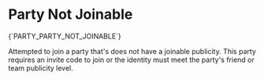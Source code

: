 # Party Not Joinable

<Summary>{`PARTY_PARTY_NOT_JOINABLE`}</Summary>

Attempted to join a party that's does not have a joinable publicity. This party
requires an invite code to join or the identity must meet the party's friend or
team publicity level.

